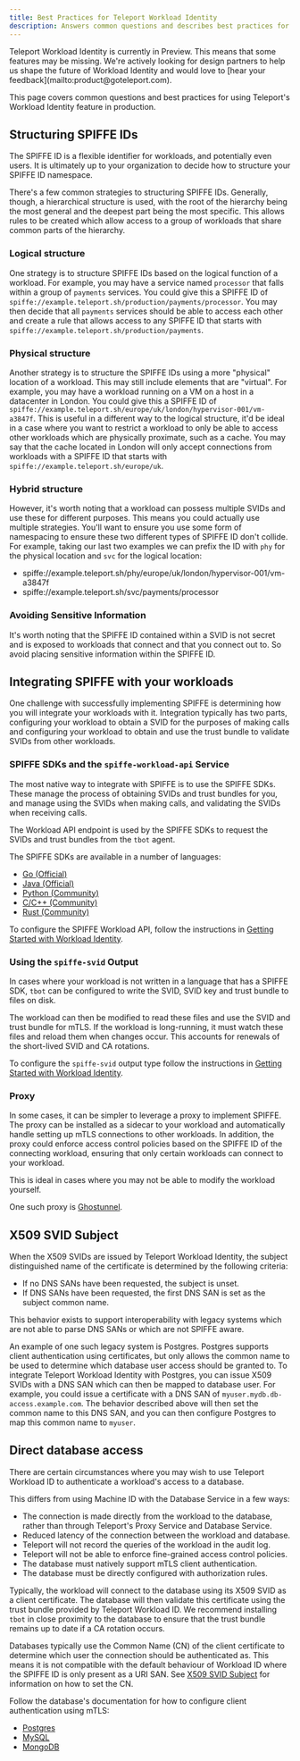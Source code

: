 ```yaml
---
title: Best Practices for Teleport Workload Identity
description: Answers common questions and describes best practices for using Teleport Workload Identity in production.
---
```


<Admonition type="tip" title="Preview">
Teleport Workload Identity is currently in Preview. This means that some
features may be missing. We're actively looking for design partners to help us
shape the future of Workload Identity and would love to
[hear your feedback](mailto:product@goteleport.com).
</Admonition>

This page covers common questions and best practices for using Teleport's
Workload Identity feature in production.

## Structuring SPIFFE IDs

The SPIFFE ID is a flexible identifier for workloads, and potentially even
users. It is ultimately up to your organization to decide how to structure
your SPIFFE ID namespace.

There's a few common strategies to structuring SPIFFE IDs. Generally, though, a
hierarchical structure is used, with the root of the hierarchy being the most
general and the deepest part being the most specific. This allows rules to be
created which allow access to a group of workloads that share common parts
of the hierarchy.

### Logical structure

One strategy is to structure SPIFFE IDs based on the logical function of a
workload. For example, you may have a service named `processor` that falls
within a group of `payments` services. You could give this a SPIFFE ID of
`spiffe://example.teleport.sh/production/payments/processor`. You may then
decide that all `payments` services should be able to access each other and
create a rule that allows access to any SPIFFE ID that starts with
`spiffe://example.teleport.sh/production/payments`.

### Physical structure

Another strategy is to structure the SPIFFE IDs using a more "physical" location
of a workload. This may still include elements that are "virtual". For example,
you may have a workload running on a VM on a host in a datacenter in London.
You could give this a SPIFFE ID of
`spiffe://example.teleport.sh/europe/uk/london/hypervisor-001/vm-a3847f`.
This is useful in a different way to the logical structure, it'd be ideal in a
case where you want to restrict a workload to only be able to access other
workloads which are physically proximate, such as a cache. You may say that
the cache located in London will only accept connections from workloads with a
SPIFFE ID that starts with `spiffe://example.teleport.sh/europe/uk`.

### Hybrid structure

However, it's worth noting that a workload can possess multiple SVIDs and use
these for different purposes. This means you could actually use multiple
strategies. You'll want to ensure you use some form of namespacing to ensure
these two different types of SPIFFE ID don't collide. For example, taking our
last two examples we can prefix the ID with `phy` for the physical location
and `svc` for the logical location:

- spiffe://example.teleport.sh/phy/europe/uk/london/hypervisor-001/vm-a3847f
- spiffe://example.teleport.sh/svc/payments/processor

### Avoiding Sensitive Information

It's worth noting that the SPIFFE ID contained within a SVID is not secret and
is exposed to workloads that connect and that you connect out to. So avoid
placing sensitive information within the SPIFFE ID.

## Integrating SPIFFE with your workloads

One challenge with successfully implementing SPIFFE is determining how you will
integrate your workloads with it. Integration typically has two parts,
configuring your workload to obtain a SVID for the purposes of making calls and
configuring your workload to obtain and use the trust bundle to validate SVIDs
from other workloads.

### SPIFFE SDKs and the `spiffe-workload-api` Service

The most native way to integrate with SPIFFE is to use the SPIFFE SDKs. These
manage the process of obtaining SVIDs and trust bundles for you, and manage
using the SVIDs when making calls, and validating the SVIDs when receiving
calls.

The Workload API endpoint is used by the SPIFFE SDKs to request the SVIDs
and trust bundles from the `tbot` agent.

The SPIFFE SDKs are available in a number of languages:

- [Go (Official)](https://github.com/spiffe/go-spiffe)
- [Java (Official)](https://github.com/spiffe/java-spiffe)
- [Python (Community)](https://github.com/HewlettPackard/py-spiffe)
- [C/C++ (Community)](https://github.com/HewlettPackard/c-spiffe)
- [Rust (Community)](https://github.com/maxlambrecht/rust-spiffe)

To configure the SPIFFE Workload API, follow the instructions in
[Getting Started with Workload Identity](getting-started.mdx).

### Using the `spiffe-svid` Output

In cases where your workload is not written in a language that has a SPIFFE SDK,
`tbot` can be configured to write the SVID, SVID key and trust bundle to files
on disk.

The workload can then be modified to read these files and use the SVID and
trust bundle for mTLS. If the workload is long-running, it must watch these
files and reload them when changes occur. This accounts for renewals of the
short-lived SVID and CA rotations.

To configure the `spiffe-svid` output type follow the instructions in
[Getting Started with Workload Identity](getting-started.mdx).

### Proxy

In some cases, it can be simpler to leverage a proxy to implement SPIFFE. The
proxy can be installed as a sidecar to your workload and automatically handle
setting up mTLS connections to other workloads. In addition, the proxy could
enforce access control policies based on the SPIFFE ID of the connecting
workload, ensuring that only certain workloads can connect to your workload.

This is ideal in cases where you may not be able to modify the workload
yourself.

One such proxy is [Ghostunnel](https://github.com/ghostunnel/ghostunnel).

## X509 SVID Subject

When the X509 SVIDs are issued by Teleport Workload Identity, the subject
distinguished name of the certificate is determined by the following criteria:

- If no DNS SANs have been requested, the subject is unset.
- If DNS SANs have been requested, the first DNS SAN is set as the subject
  common name.

This behavior exists to support interoperability with legacy systems which are
not able to parse DNS SANs or which are not SPIFFE aware.

An example of one such legacy system is Postgres. Postgres supports client
authentication using certificates, but only allows the common name to be used
to determine which database user access should be granted to. To integrate
Teleport Workload Identity with Postgres, you can issue X509 SVIDs with a DNS
SAN which can then be mapped to database user. For example, you could issue
a certificate with a DNS SAN of `myuser.mydb.db-access.example.com`. The
behavior described above will then set the common name to this DNS SAN, and you
can then configure Postgres to map this common name to `myuser`.

## Direct database access

There are certain circumstances where you may wish to use Teleport Workload ID
to authenticate a workload's access to a database.

This differs from using Machine ID with the Database Service in a few ways:

- The connection is made directly from the workload to the database, rather
  than through Teleport's Proxy Service and Database Service.
- Reduced latency of the connection between the workload and database.
- Teleport will not record the queries of the workload in the audit log.
- Teleport will not be able to enforce fine-grained access control policies.
- The database must natively support mTLS client authentication.
- The database must be directly configured with authorization rules.

Typically, the workload will connect to the database using its X509 SVID as a
client certificate. The database will then validate this certificate using the
trust bundle provided by Teleport Workload ID. We recommend installing `tbot`
in close proximity to the database to ensure that the trust bundle remains
up to date if a CA rotation occurs.

Databases typically use the Common Name (CN) of the client certificate to
determine which user the connection should be authenticated as. This means it
is not compatible with the default behaviour of Workload ID where the SPIFFE ID
is only present as a URI SAN. See [X509 SVID Subject](#x509-svid-subject) for
information on how to set the CN.

Follow the database's documentation for how to configure client authentication
using mTLS:

- [Postgres](https://www.postgresql.org/docs/current/auth-cert.html)
- [MySQL](https://dev.mysql.com/doc/refman/8.0/en/using-encrypted-connections.html)
- [MongoDB](https://www.mongodb.com/docs/manual/tutorial/configure-x509-client-authentication/)
